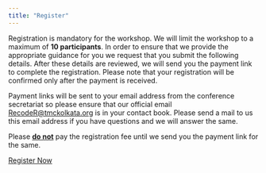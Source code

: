 ```yaml
---
title: "Register"
---
```


Registration is mandatory for the workshop. We will limit the workshop to a maximum of **10 participants**. In order to ensure that we provide the appropriate guidance for you we request that you submit the following details. After these details are reviewed, we will send you the payment link to complete the registration. Please note that your registration will be confirmed only after the payment is received.

Payment links will be sent to your email address from the conference secretariat so please ensure that our official email [RecodeR\@tmckolkata.org](mailto:RecodeR@tmckolkata.org){.email} is in your contact book. Please send a mail to us this email address if you have questions and we will answer the same.

::: callout-caution
Please [**do not**]{.underline} pay the registration fee until we send you the payment link for the same.
:::

[Register Now](https://survey.chavi.ai/recode-with-r "Register Now"){.btn .btn-success target="_blank"}
